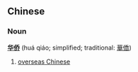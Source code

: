 ==Chinese==
===Noun===
'''[[华]][[侨]]''' (huá qiáo; simplified; traditional: [[華僑]])

# [[overseas Chinese]]<!-- yes, it actually is idiomatic -->